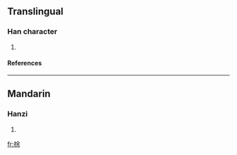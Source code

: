 ==Translingual==
===Han character===
{{Han char|rn=75|rad=木|as=07|sn=11|four=4899<sub>4</sub>|canj=木人一木 (DOMD)}}
# {{defn|Han|sort=木07}}
====References====
{{Han ref|kx=0528.180|dkj=14838|dj=0917.060|hdz=21216.090|uh=688C|ud=26764|bh=D5D3|bd=54739}}

----
==Mandarin==
===Hanzi===
{{cmn-hanzi|pin=[[tú]] (tu2)|wg=t'u<sup>2</sup>}}
# {{defn|Mandarin}}

[[fr:梌]]